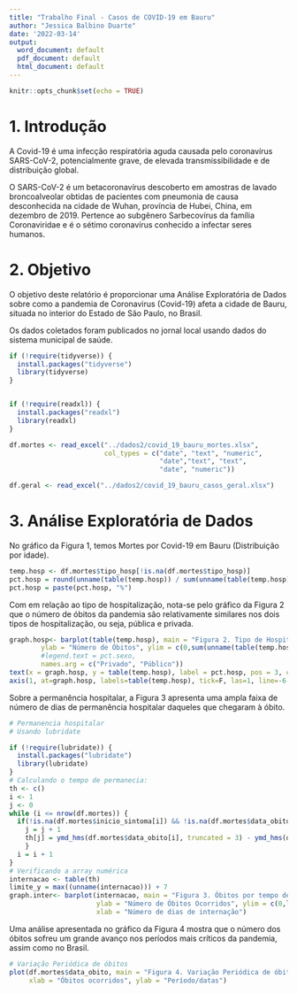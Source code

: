```yaml
---
title: "Trabalho Final - Casos de COVID-19 em Bauru"
author: "Jessica Balbino Duarte"
date: '2022-03-14'
output:
  word_document: default
  pdf_document: default
  html_document: default
---
```


```r
knitr::opts_chunk$set(echo = TRUE)


```

# 1. Introdução

A Covid-19 é uma infecção respiratória aguda causada pelo coronavírus SARS-CoV-2, potencialmente grave, de elevada transmissibilidade e de distribuição global.

O SARS-CoV-2 é um betacoronavírus descoberto em amostras de lavado broncoalveolar obtidas de pacientes com pneumonia de causa desconhecida na cidade de Wuhan, província de Hubei, China, em dezembro de 2019. Pertence ao subgênero Sarbecovírus da família Coronaviridae e é o sétimo coronavírus conhecido a infectar seres humanos.

# 2. Objetivo

O objetivo deste relatório é proporcionar uma Análise Exploratória de Dados sobre como a pandemia de Coronavirus (Covid-19) afeta a cidade de Bauru, situada no interior do Estado de São Paulo, no Brasil.

Os dados coletados foram publicados no jornal local usando dados do sistema municipal de saúde.

```r

if (!require(tidyverse)) {
  install.packages("tidyverse")
  library(tidyverse)
}


if (!require(readxl)) {
  install.packages("readxl")
  library(readxl)
}

df.mortes <- read_excel("../dados2/covid_19_bauru_mortes.xlsx", 
                        col_types = c("date", "text", "numeric",
                                      "date","text", "text",
                                      "date", "numeric"))

df.geral <- read_excel("../dados2/covid_19_bauru_casos_geral.xlsx")
```

# 3. Análise Exploratória de Dados 

No gráfico da Figura 1, temos Mortes por Covid-19 em Bauru (Distribuição por idade).

```r
temp.hosp <- df.mortes$tipo_hosp[!is.na(df.mortes$tipo_hosp)]
pct.hosp = round(unname(table(temp.hosp)) / sum(unname(table(temp.hosp)))*100,0)
pct.hosp = paste(pct.hosp, "%")
```

Com em relação ao tipo de hospitalização, nota-se pelo gráfico da Figura 2 que o número de óbitos da pandemia são relativamente similares nos dois tipos de hospitalização, ou seja, pública e privada. 

```r

graph.hosp<- barplot(table(temp.hosp), main = "Figura 2. Tipo de Hospitalização",
        ylab = "Número de Óbitos", ylim = c(0,sum(unname(table(temp.hosp)))),
        #legend.text = pct.sexo,
        names.arg = c("Privado", "Público"))
text(x = graph.hosp, y = table(temp.hosp), label = pct.hosp, pos = 3, cex = 1.25, col = "red")
axis(1, at=graph.hosp, labels=table(temp.hosp), tick=F, las=1, line=-6.5, cex.axis=1.25)

```

Sobre a permanência hospitalar, a Figura 3 apresenta uma ampla faixa de número de dias de permanência hospitalar daqueles que chegaram à óbito.

```r
# Permanencia hospitalar
# Usando lubridate

if (!require(lubridate)) {
  install.packages("lubridate")
  library(lubridate)
}
# Calculando o tempo de permanecia:
th <- c()
i <- 1
j <- 0
while (i <= nrow(df.mortes)) {
  if(!is.na(df.mortes$inicio_sintoma[i]) && !is.na(df.mortes$data_obito[i])) {
    j = j + 1
    th[j] = ymd_hms(df.mortes$data_obito[i], truncated = 3) - ymd_hms(df.mortes$inicio_sintoma[i], truncated = 3)
    }
  i = i + 1
}
# Verificando a array numérica
internacao <- table(th)
limite_y = max((unname(internacao))) + 7
graph.inter<- barplot(internacao, main = "Figura 3. Óbitos por tempo de permanencia hospitalar",
                      ylab = "Número de Óbitos Ocorridos", ylim = c(0,limite_y),
                      xlab = "Número de dias de internação")
```

Uma análise apresentada no gráfico da Figura 4 mostra que o número dos óbitos sofreu um grande avanço nos períodos mais críticos da pandemia, assim como no Brasil.

```r
# Variação Periódica de óbitos
plot(df.mortes$data_obito, main = "Figura 4. Variação Periódica de óbitos", 
     xlab = "Óbitos ocorridos", ylab = "Período/datas")
```
